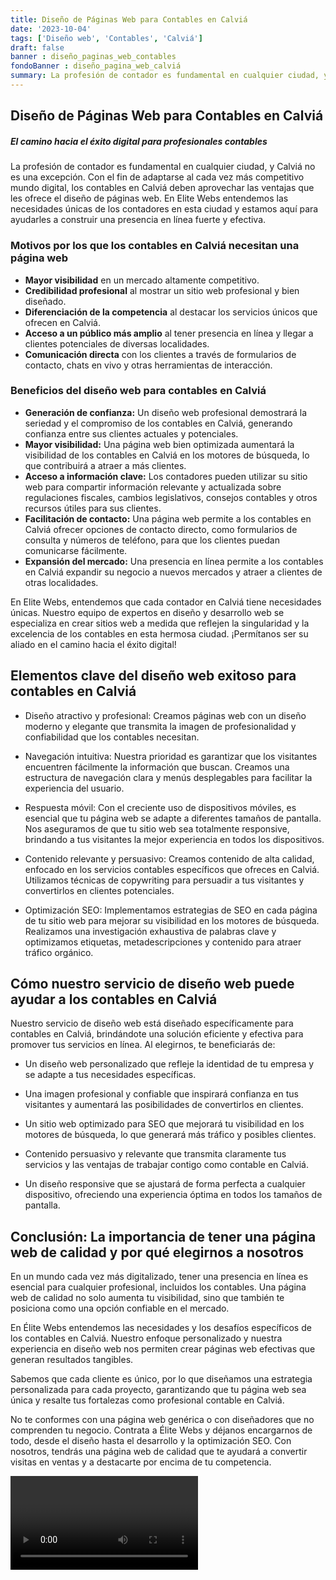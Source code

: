 ```yaml
---
title: Diseño de Páginas Web para Contables en Calviá
date: '2023-10-04'
tags: ['Diseño web', 'Contables', 'Calviá']
draft: false
banner : diseño_paginas_web_contables
fondoBanner : diseño_pagina_web_calviá
summary: La profesión de contador es fundamental en cualquier ciudad, y Calviá no es una excepción. Con el fin de adaptarse al cada vez más competitivo mundo digital, los contables en Calviá deben aprovechar las ventajas que les ofrece el diseño de páginas web. En Elite Webs entendemos las necesidades únicas de los contadores en esta ciudad y estamos aquí para ayudarles a construir una presencia en línea fuerte y efectiva.
---
```


## **Diseño de Páginas Web para Contables en Calviá**
##### *El camino hacia el éxito digital para profesionales contables*

La profesión de contador es fundamental en cualquier ciudad, y Calviá no es una excepción. Con el fin de adaptarse al cada vez más competitivo mundo digital, los contables en Calviá deben aprovechar las ventajas que les ofrece el diseño de páginas web. En Elite Webs entendemos las necesidades únicas de los contadores en esta ciudad y estamos aquí para ayudarles a construir una presencia en línea fuerte y efectiva.

### **Motivos por los que los contables en Calviá necesitan una página web**

- **Mayor visibilidad** en un mercado altamente competitivo.
- **Credibilidad profesional** al mostrar un sitio web profesional y bien diseñado.
- **Diferenciación de la competencia** al destacar los servicios únicos que ofrecen en Calviá.
- **Acceso a un público más amplio** al tener presencia en línea y llegar a clientes potenciales de diversas localidades.
- **Comunicación directa** con los clientes a través de formularios de contacto, chats en vivo y otras herramientas de interacción.

### **Beneficios del diseño web para contables en Calviá**

- **Generación de confianza:** Un diseño web profesional demostrará la seriedad y el compromiso de los contables en Calviá, generando confianza entre sus clientes actuales y potenciales.
- **Mayor visibilidad:** Una página web bien optimizada aumentará la visibilidad de los contables en Calviá en los motores de búsqueda, lo que contribuirá a atraer a más clientes.
- **Acceso a información clave:** Los contadores pueden utilizar su sitio web para compartir información relevante y actualizada sobre regulaciones fiscales, cambios legislativos, consejos contables y otros recursos útiles para sus clientes.
- **Facilitación de contacto:** Una página web permite a los contables en Calviá ofrecer opciones de contacto directo, como formularios de consulta y números de teléfono, para que los clientes puedan comunicarse fácilmente.
- **Expansión del mercado:** Una presencia en línea permite a los contables en Calviá expandir su negocio a nuevos mercados y atraer a clientes de otras localidades.

En Elite Webs, entendemos que cada contador en Calviá tiene necesidades únicas. Nuestro equipo de expertos en diseño y desarrollo web se especializa en crear sitios web a medida que reflejen la singularidad y la excelencia de los contables en esta hermosa ciudad. ¡Permítanos ser su aliado en el camino hacia el éxito digital!

<GifSeo />

<Cta />

## Elementos clave del diseño web exitoso para contables en Calviá

- Diseño atractivo y profesional: Creamos páginas web con un diseño moderno y elegante que transmita la imagen de profesionalidad y confiabilidad que los contables necesitan.

- Navegación intuitiva: Nuestra prioridad es garantizar que los visitantes encuentren fácilmente la información que buscan. Creamos una estructura de navegación clara y menús desplegables para facilitar la experiencia del usuario.

- Respuesta móvil: Con el creciente uso de dispositivos móviles, es esencial que tu página web se adapte a diferentes tamaños de pantalla. Nos aseguramos de que tu sitio web sea totalmente responsive, brindando a tus visitantes la mejor experiencia en todos los dispositivos.

- Contenido relevante y persuasivo: Creamos contenido de alta calidad, enfocado en los servicios contables específicos que ofreces en Calviá. Utilizamos técnicas de copywriting para persuadir a tus visitantes y convertirlos en clientes potenciales.

- Optimización SEO: Implementamos estrategias de SEO en cada página de tu sitio web para mejorar su visibilidad en los motores de búsqueda. Realizamos una investigación exhaustiva de palabras clave y optimizamos etiquetas, metadescripciones y contenido para atraer tráfico orgánico.

## Cómo nuestro servicio de diseño web puede ayudar a los contables en Calviá

Nuestro servicio de diseño web está diseñado específicamente para contables en Calviá, brindándote una solución eficiente y efectiva para promover tus servicios en línea. Al elegirnos, te beneficiarás de:

- Un diseño web personalizado que refleje la identidad de tu empresa y se adapte a tus necesidades específicas.

- Una imagen profesional y confiable que inspirará confianza en tus visitantes y aumentará las posibilidades de convertirlos en clientes.

- Un sitio web optimizado para SEO que mejorará tu visibilidad en los motores de búsqueda, lo que generará más tráfico y posibles clientes.

- Contenido persuasivo y relevante que transmita claramente tus servicios y las ventajas de trabajar contigo como contable en Calviá.

- Un diseño responsive que se ajustará de forma perfecta a cualquier dispositivo, ofreciendo una experiencia óptima en todos los tamaños de pantalla.

## Conclusión: La importancia de tener una página web de calidad y por qué elegirnos a nosotros

En un mundo cada vez más digitalizado, tener una presencia en línea es esencial para cualquier profesional, incluidos los contables. Una página web de calidad no solo aumenta tu visibilidad, sino que también te posiciona como una opción confiable en el mercado.

En Élite Webs entendemos las necesidades y los desafíos específicos de los contables en Calviá. Nuestro enfoque personalizado y nuestra experiencia en diseño web nos permiten crear páginas web efectivas que generan resultados tangibles.

Sabemos que cada cliente es único, por lo que diseñamos una estrategia personalizada para cada proyecto, garantizando que tu página web sea única y resalte tus fortalezas como profesional contable en Calviá.

No te conformes con una página web genérica o con diseñadores que no comprenden tu negocio. Contrata a Élite Webs y déjanos encargarnos de todo, desde el diseño hasta el desarrollo y la optimización SEO. Con nosotros, tendrás una página web de calidad que te ayudará a convertir visitas en ventas y a destacarte por encima de tu competencia.

<Video />

<CtaBot job='Contables' city='Calviá'/>

<Gmaps query='Calviá+españa+maps' />